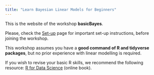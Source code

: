 ```yaml
---
title: "Learn Bayesian Linear Models for Beginners"
---
```


This is the website of the workshop **basicBayes**.

Please, check the [Set-up](setup.qmd) page for important set-up instructions, before joining the workshop.

This workshop assumes you have a **good command of R and tidyverse packages**, but no prior experience with linear modelling is required.

If you wish to revise your basic R skills, we recommend the following resource: [R for Data Science](https://r4ds.had.co.nz) (online book).
